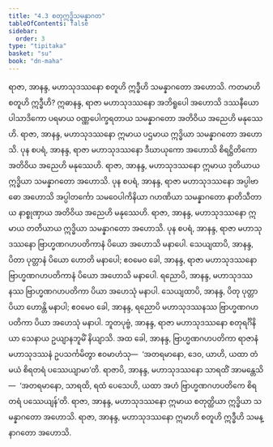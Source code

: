 ```yaml
---
title: "4.3 စတုဣဒ္ဓိသမန္နာဂတ"
tableOfContents: false
sidebar:
  order: 3
type: "tipitaka"
basket: "su"
book: "dn-maha"
---
```



<DynamicBreadcrumb />

<Division number="252" book="dn-maha">

<Paragraph number="550" book="dn-maha">
ရာဇာ, အာနန္ဒ, မဟာသုဒဿနော စတူဟိ ဣဒ္ဓီဟိ သမန္နာဂတော အဟောသိ. ကတမာဟိ စတူဟိ ဣဒ္ဓီဟိ? ဣဓာနန္ဒ, ရာဇာ မဟာသုဒဿနော အဘိရူပေါ အဟောသိ ဒဿနီယော ပါသာဒိကော ပရမာယ ဝဏ္ဏပေါက္ခရတာယ သမန္နာဂတော အတိဝိယ အညေဟိ မနုဿေဟိ. ရာဇာ, အာနန္ဒ, မဟာသုဒဿနော ဣမာယ ပဌမာယ ဣဒ္ဓိယာ သမန္နာဂတော အဟောသိ.
</Paragraph>

<Paragraph number="551" book="dn-maha">
ပုန စပရံ, အာနန္ဒ, ရာဇာ မဟာသုဒဿနော ဒီဃာယုကော အဟောသိ စိရဋ္ဌိတိကော အတိဝိယ အညေဟိ မနုဿေဟိ. ရာဇာ, အာနန္ဒ, မဟာသုဒဿနော ဣမာယ ဒုတိယာယ ဣဒ္ဓိယာ သမန္နာဂတော အဟောသိ.
</Paragraph>

<Paragraph number="552" book="dn-maha">
ပုန စပရံ, အာနန္ဒ, ရာဇာ မဟာသုဒဿနော အပ္ပါဗာဓော အဟောသိ အပ္ပါတင်္ကော သမဝေပါကိနိယာ ဂဟဏိယာ သမန္နာဂတော နာတိသီတာယ နာစ္စုဏှာယ အတိဝိယ အညေဟိ မနုဿေဟိ. ရာဇာ, အာနန္ဒ, မဟာသုဒဿနော ဣမာယ တတိယာယ ဣဒ္ဓိယာ သမန္နာဂတော အဟောသိ.
</Paragraph>

<Paragraph number="553" book="dn-maha">
ပုန စပရံ, အာနန္ဒ, ရာဇာ မဟာသုဒဿနော ဗြာဟ္မဏဂဟပတိကာနံ ပိယော အဟောသိ မနာပေါ. သေယျထာပိ, အာနန္ဒ, ပိတာ ပုတ္တာနံ ပိယော ဟောတိ မနာပေါ; ဧဝမေဝ ခေါ, အာနန္ဒ, ရာဇာ မဟာသုဒဿနော ဗြာဟ္မဏဂဟပတိကာနံ ပိယော အဟောသိ မနာပေါ. ရညောပိ, အာနန္ဒ, မဟာသုဒဿနဿ ဗြာဟ္မဏဂဟပတိကာ ပိယာ အဟေသုံ မနာပါ. သေယျထာပိ, အာနန္ဒ, ပိတု ပုတ္တာ ပိယာ ဟောန္တိ မနာပါ; ဧဝမေဝ ခေါ, အာနန္ဒ, ရညောပိ မဟာသုဒဿနဿ ဗြာဟ္မဏဂဟပတိကာ ပိယာ အဟေသုံ မနာပါ.
</Paragraph>

<Paragraph number="554" book="dn-maha">
ဘူတပုဗ္ဗံ, အာနန္ဒ, ရာဇာ မဟာသုဒဿနော စတုရင်္ဂိနိယာ သေနာယ ဥယျာနဘူမိံ နိယျာသိ. အထ ခေါ, အာနန္ဒ, ဗြာဟ္မဏဂဟပတိကာ ရာဇာနံ မဟာသုဒဿနံ ဥပသင်္ကမိတွာ ဧဝမာဟံသု—  ‘အတရမာနော, ဒေဝ, ယာဟိ, ယထာ တံ မယံ စိရတရံ ပဿေယျာမာ’တိ. ရာဇာပိ, အာနန္ဒ, မဟာသုဒဿနော သာရထိံ အာမန္တေသိ—  ‘အတရမာနော, သာရထိ, ရထံ ပေသေဟိ, ယထာ အဟံ ဗြာဟ္မဏဂဟပတိကေ စိရတရံ ပဿေယျန်’တိ. ရာဇာ, အာနန္ဒ, မဟာသုဒဿနော ဣမာယ စတုတ္ထိယာ ဣဒ္ဓိယာ သမန္နာဂတော အဟောသိ. ရာဇာ, အာနန္ဒ, မဟာသုဒဿနော ဣမာဟိ စတူဟိ ဣဒ္ဓီဟိ သမန္နာဂတော အဟောသိ.
</Paragraph>
</Division>